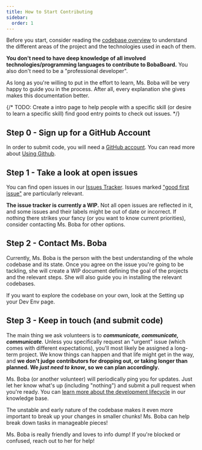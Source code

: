 ```yaml
---
title: How to Start Contributing
sidebar:
  order: 1
---
```



Before you start, consider reading the [codebase overview](../intro) to
understand the different areas of the project and the technologies used in each
of them.

<Aside type="tip">

**You don't need to have deep knowledge of all involved technologies/programming
languages to contribute to BobaBoard.** You also don't need to be a
"professional developer".

As long as you're willing to put in the effort to learn, Ms. Boba will be very
happy to guide you in the process. After all, every explanation she gives makes
this documentation better.

</Aside>

{/* TODO: Create a intro page to help people with a specific skill (or desire to learn a specific skill) find good entry points to check out issues. */}

## Step 0 - Sign up for a GitHub Account

In order to submit code, you will need a [GitHub account](https://github.com/).
You can read more about
[Using Github](/volunteering/coding/github/understanding-github).

## Step 1 - Take a look at open issues

You can find open issues in our
[Issues Tracker](https://github.com/BobaBoard/issues/issues). Issues marked
["good first issue"](https://github.com/BobaBoard/issues/issues?q=is%3Aissue+is%3Aopen+label%3A%22good+first+issue%22)
are particularly relevant.

<Aside type="caution">

**The issue tracker is currently a WIP.** Not all open issues are reflected in
it, and some issues and their labels might be out of date or incorrect. If
nothing there strikes your fancy (or you want to know current priorities),
consider contacting Ms. Boba for other options.

</Aside>

## Step 2 - Contact Ms. Boba

Currently, Ms. Boba is the person with the best understanding of the whole
codebase and its state. Once you agree on the issue you're going to be tackling,
she will create a WIP document defining the goal of the projects and the
relevant steps. She will also guide you in installing the relevant codebases.

<Aside type="tip">

If you want to explore the codebase on your own, look at the Setting up your Dev
Env page.

</Aside>

## Step 3 - Keep in touch (and submit code)

<Aside type="note" title="Important">

The main thing we ask volunteers is to _**communicate, communicate,
communicate**_. Unless you specifically request an "urgent" issue (which comes
with different expectations), you'll most likely be assigned a long-term
project. We know things can happen and that life might get in the way, and **we
don't judge contributors for dropping out, or taking longer than planned. We
_just need to know_, so we can plan accordingly.**

</Aside>

Ms. Boba (or another volunteer) will periodically ping you for updates. Just let
her know what's up (including "nothing") and submit a pull request when you're
ready. You can
[learn more about the development lifecycle](../knowledge-base/development-lifecycle)
in our knowledge base.

<Aside type="tip">

The unstable and early nature of the codebase makes it even more important to
break up your changes in smaller chunks! Ms. Boba can help break down tasks in
manageable pieces!

</Aside>

<Aside type="tip">

Ms. Boba is really friendly and loves to info dump! If you're blocked or
confused, reach out to her for help!

</Aside>
